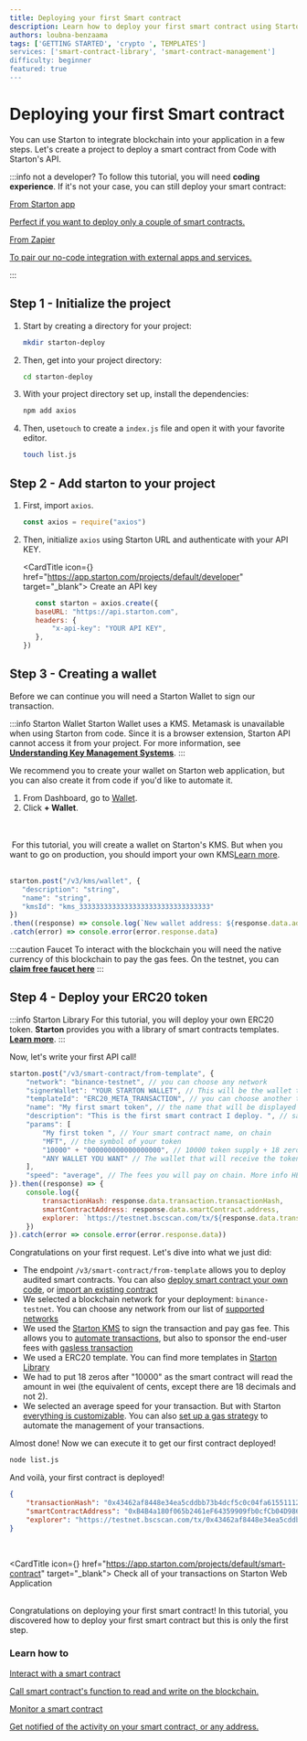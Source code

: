 ```yaml
---
title: Deploying your first Smart contract
description: Learn how to deploy your first smart contract using Starton in this tutorial. Follow step-by-step instructions to set up your project, create a Starton wallet, and deploy an ERC20 token with code examples and Starton's API.
authors: loubna-benzaama
tags: ['GETTING STARTED', 'crypto ', TEMPLATES']
services: ['smart-contract-library', 'smart-contract-management']
difficulty: beginner
featured: true
---
```



# Deploying your first Smart contract

You can use Starton to integrate blockchain into your application in a few steps. Let's create a project to deploy a smart contract from Code with Starton's API.


:::info not a developer?
To follow this tutorial, you will need **coding experience**. If it's not your case, you can still deploy your smart contract:


<div class="row-is-multilineGS">
    <div class="col col-2 cardsGS">
        <a class="button-card button-card--vertical" href="https://www.youtube.com/watch?v=x5h-COA8B3Q">
            <Heading as={'h4'}>From Starton app</Heading>
            <div class="button-card__inner">
                <p color="white">Perfect if you want to deploy only a couple of smart contracts.</p>
            </div>
        </a>
    </div>
    <div class="col col-2 cardsGS">
        <a class="button-card button-card--vertical" href="https://www.youtube.com/watch?v=i38ndAVGNb0">
            <Heading as={'h4'}>From Zapier</Heading>
            <div class="button-card__inner">
                <p color="white">To pair our no-code integration with external apps and services. </p>
            </div>
        </a>
    </div>
</div>

:::


## Step 1 - Initialize the project

1. Start by creating a directory for your project:

    ```bash
    mkdir starton-deploy
    ```
1. Then, get into your project directory:

    ```bash
    cd starton-deploy
    ```
1. With your project directory set up, install the dependencies:

    ```bash
    npm add axios
    ```

1. Then, use`touch` to create a `index.js` file and open it with your favorite editor.

    ```bash
    touch list.js
    ```

## Step 2 - Add starton to your project

1. First, import `axios`.

   ```jsx showLineNumbers
   const axios = require("axios")
   ```

1. Then, initialize `axios` using Starton URL and authenticate with your API KEY.

   <CardTitle icon={<Starton fill='primary' />} href="https://app.starton.com/projects/default/developer" target="_blank">
   Create an API key
   </CardTitle>
   <br/>

   ```js showLineNumbers
      const starton = axios.create({
      baseURL: "https://api.starton.com",
      headers: {
          "x-api-key": "YOUR API KEY",
      },
   })
   ```

## Step 3 - Creating a wallet

Before we can continue you will need a Starton Wallet to sign our transaction.

:::info Starton Wallet
Starton Wallet uses a KMS. Metamask is unavailable when using Starton from code. Since it is a browser extension, Starton API cannot access it from your project.
For more information, see **[Understanding Key Management Systems](/docs/Wallet/understanding-key-management-systems)**.
:::

We recommend you to create your wallet on Starton web application, but you can also create it from code if you'd like to automate it.

<Tabs>
    <TabItem value="dashboard" label="From Dashboard">
        <div><ol>
               <li>From Dashboard, go to <a href="https://app.starton.com/projects/default/wallet">Wallet</a>.</li>
               <li>Click <b>+ Wallet</b>.</li>
            </ol>
   <br/><br/></div>
        <Image img={WalletPage}  />
    </TabItem>
    <TabItem value="code" label="From Code">
    For this tutorial, you will create a wallet on Starton's KMS. But when you want to go on production, you should import your own KMS<a href="https://docs.starton.com/docs/Wallet/connecting-aws-kms">Learn more</a>.
   <br/><br/>

   ```js showLineNumbers
   starton.post("/v3/kms/wallet", {
      "description": "string",
      "name": "string",
      "kmsId": "kms_33333333333333333333333333333333"
   })
   .then((response) => console.log(`New wallet address: ${response.data.address}`)
   .catch(error) => console.error(error.response.data)
   ```

</TabItem>
</Tabs>

:::caution Faucet
To interact with the blockchain you will need the native currency of this blockchain to pay the gas fees. On the testnet, you can **[claim free faucet here](https://medium.com/@CroutonDigital/crypto-testnet-faucet-list-d5d0bacec341)**
:::


## Step 4 - Deploy your ERC20 token

:::info Starton Library
For this tutorial, you will deploy your own ERC20 token. **Starton** provides you with a library of smart contracts templates. **[Learn more](/docs/Smart-contract/understanding-smart-contracts)**.
:::

Now, let's write your first API call!

```js showLineNumbers
starton.post("/v3/smart-contract/from-template", {
    "network": "binance-testnet", // you can choose any network
    "signerWallet": "YOUR STARTON WALLET", // This will be the wallet that pay the fee. Must be on starton, cannot be a Metamask wallet
    "templateId": "ERC20_META_TRANSACTION", // you can choose another template
    "name": "My first smart token", // the name that will be displayed on the dashboard, not on chain
    "description": "This is the first smart contract I deploy. ", // same, dashboard description and optional
    "params": [
        "My first token ", // Your smart contract name, on chain
        "MFT", // the symbol of your token
        "10000" + "000000000000000000", // 10000 token supply + 18 zero.
        "ANY WALLET YOU WANT" // The wallet that will receive the token supply, can be a starton wallet or metamask
    ],
    "speed": "average", // The fees you will pay on chain. More info HERE
}).then((response) => {
    console.log({
        transactionHash: response.data.transaction.transactionHash,
        smartContractAddress: response.data.smartContract.address,
        explorer: `https://testnet.bscscan.com/tx/${response.data.transaction.transactionHash}`
    })
}).catch(error => console.error(error.response.data))
```
Congratulations on your first request. Let's dive into what we just did:
- The endpoint `/v3/smart-contract/from-template` allows you to deploy audited smart contracts. You can also [deploy smart contract your own code](/docs/Smart-contract/deploying-from-bytecode), or [import an existing contract](/docs/Smart-contract/importing-smart-contract)
- We selected a blockchain network for your deployment: `binance-testnet`. You can choose any network from our list of [supported networks](/docs/overview#supported-networks-and-service-availability)
- We used the [Starton KMS](/docs/Wallet/understanding-key-management-systems) to sign the transaction and pay gas fee. This allows you to [automate transactions](/blog/blockchain-transaction-lifecycle), but also to sponsor the end-user fees with [gasless transaction](/docs/Tutorials/metatransaction)
- We used a ERC20 template. You can find more templates in [Starton Library](/docs/Smart-contract/understanding-smart-contracts)
- We had to put 18 zeros after "10000" as the smart contract will read the amount in wei (the equivalent of cents, except there are 18 decimals and not 2).
- We selected an average speed for your transaction. But with Starton [everything is customizable](/docs/Transactions/understanding-gas#gas-speed). You can also [set up a gas strategy](/docs/Transactions/stuck-transaction-replacement) to automate the management of your transactions.

Almost done! Now we can execute it to get our first contract deployed!
   ```bash
   node list.js
   ```
And voilà, your first contract is deployed!
```json showLineNumbers
{
    "transactionHash": "0x43462af8448e34ea5cddbb73b4dcf5c0c04fa6155111273a1573ec6c4c9a59e8",
    "smartContractAddress": "0xB4B4a180f065b2461eF64359909fb0cfCb04D986",
    "explorer": "https://testnet.bscscan.com/tx/0x43462af8448e34ea5cddbb73b4dcf5c0c04fa6155111273a1573ec6c4c9a59e8"
}
```
<br/>

<CardTitle icon={<Starton fill='primary' />} href="https://app.starton.com/projects/default/smart-contract" target="_blank">
 Check all of your transactions on Starton Web Application
</CardTitle>
<br/><br/>

Congratulations on deploying your first smart contract!
In this tutorial, you discovered how to deploy your first smart contract but this is only the first step.


### Learn how to
<div class="row-is-multilineGS">
    <div class="col col-2 cardsGS">
        <a class="button-card button-card--vertical" href="/docs/Smart-contract/interacting-with-a-smart-contract">
            <Heading as={'h3'}>Interact with a smart contract</Heading>
            <div class="button-card__inner">
                <p color="white">Call smart contract's function to read and write on the blockchain. </p>
            </div>
        </a>
    </div>
    <div class="col col-2 cardsGS">
        <a class="button-card button-card--vertical" href="/docs/Tutorials/monitoring-blockchain-activity">
            <Heading as={'h3'}>Monitor a smart contract</Heading>
            <div class="button-card__inner">
                <p color="white">Get notified of the activity on your smart contract, or any address. </p>
            </div>
        </a>
    </div>
</div>
